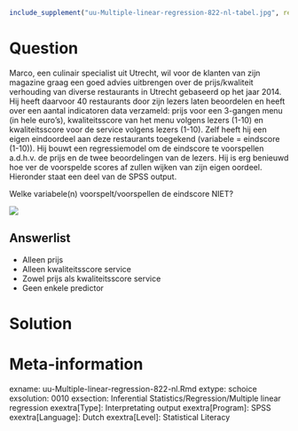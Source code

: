 ```{r, echo = FALSE, results = "hide"}
include_supplement("uu-Multiple-linear-regression-822-nl-tabel.jpg", recursive = TRUE)
```



Question
========
Marco, een culinair specialist uit Utrecht, wil voor de klanten van zijn magazine graag een goed advies uitbrengen over de prijs/kwaliteit verhouding van diverse restaurants in Utrecht gebaseerd op het jaar 2014. Hij heeft daarvoor 40 restaurants door zijn lezers laten beoordelen en heeft over een aantal indicatoren data verzameld: prijs voor een 3-gangen menu (in hele euro’s), kwaliteitsscore van het menu volgens lezers (1-10) en kwaliteitsscore voor de service volgens lezers (1-10). Zelf heeft hij een eigen eindoordeel aan deze restaurants toegekend (variabele = eindscore (1-10)). Hij bouwt een regressiemodel om de eindscore te voorspellen a.d.h.v. de prijs en de twee beoordelingen van de lezers. Hij is erg benieuwd hoe ver de voorspelde scores af zullen wijken van zijn eigen oordeel. 
Hieronder staat een deel van de SPSS output.

Welke variabele(n) voorspelt/voorspellen de eindscore NIET?


![](uu-Multiple-linear-regression-822-nl-tabel.jpg)

Answerlist
----------
* Alleen prijs
* Alleen kwaliteitsscore service
* Zowel prijs als kwaliteitsscore service
* Geen enkele predictor


Solution
========



Meta-information
================
exname: uu-Multiple-linear-regression-822-nl.Rmd
extype: schoice
exsolution: 0010
exsection: Inferential Statistics/Regression/Multiple linear regression
exextra[Type]: Interpretating output
exextra[Program]: SPSS
exextra[Language]: Dutch
exextra[Level]: Statistical Literacy